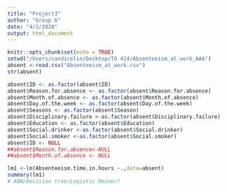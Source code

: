 ```yaml
---
title: "Project3"
author: "Group 6"
date: "4/2/2020"
output: html_document
---
```


```r
knitr::opts_chunk$set(echo = TRUE)
setwd("/Users/candicelin/Desktop/TO 414/Absenteeism_at_work_AAA")
absent <-read.csv("Absenteeism_at_work.csv")
str(absent)

absent$ID <- as.factor(absent$ID)
absent$Reason.for.absence <- as.factor(absent$Reason.for.absence)
absent$Month.of.absence <- as.factor(absent$Month.of.absence)
absent$Day.of.the.week <- as.factor(absent$Day.of.the.week)
absent$Seasons <- as.factor(absent$Season)
absent$Disciplinary.failure <-as.factor(absent$Disciplinary.failure)
absent$Education <- as.factor(absent$Education)
absent$Social.drinker <-as.factor(absent$Social.drinker)
absent$Social.smoker <-as.factor(absent$Social.smoker)
absent$ID <- NULL
##absent$Reason.for.absence<-NULL
##absent$Month.of.absence <- NULL

lm1 <-lm(Absenteeism.time.in.hours ~.,data=absent)
summary(lm1)
# ANN/Decision tree/Logistic Rminer?
```

